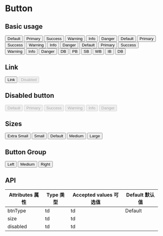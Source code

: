 

<Meta title="Components 基础组件/01 - Button 按钮" component={Button} />

# Button

## Basic usage

<Preview>
  <Button>Default</Button>
  <Button btnType="primary">Primary</Button>
  <Button btnType="success">Success</Button>
  <Button btnType="warning">Warning</Button>
  <Button btnType="info">Info</Button>
  <Button btnType="danger">Danger</Button>
</Preview>

<Preview>
  <Button plain>Default</Button>
  <Button btnType="primary" plain>
    Primary
  </Button>
  <Button btnType="success" plain>
    Success
  </Button>
  <Button btnType="warning" plain>
    Warning
  </Button>
  <Button btnType="info" plain>
    Info
  </Button>
  <Button btnType="danger" plain>
    Danger
  </Button>
</Preview>

<Preview>
  <Button round>Default</Button>
  <Button btnType="primary" round>
    Primary
  </Button>
  <Button btnType="success" round>
    Success
  </Button>
  <Button btnType="warning" round>
    Warning
  </Button>
  <Button btnType="info" round>
    Info
  </Button>
  <Button btnType="danger" round>
    Danger
  </Button>
</Preview>

<Preview>
  <Button circle>DB</Button>
  <Button btnType="primary" circle>
    PB
  </Button>
  <Button btnType="success" circle>
    SB
  </Button>
  <Button btnType="warning" circle>
    WB
  </Button>
  <Button btnType="info" circle>
    IB
  </Button>
  <Button btnType="danger" circle>
    DB
  </Button>
</Preview>

## Link

<Preview>
  <Button btnType="link">Link</Button>
  <Button btnType="link" disabled>
    Disabled
  </Button>
</Preview>

## Disabled button

<Preview>
  <Button disabled>Default</Button>
  <Button btnType="primary" disabled>
    Primary
  </Button>
  <Button btnType="success" disabled>
    Success
  </Button>
  <Button btnType="warning" disabled>
    Warning
  </Button>
  <Button btnType="info" disabled>
    Info
  </Button>
  <Button btnType="danger" disabled>
    Danger
  </Button>
</Preview>

## Sizes

<Preview>
  <Button btnType="primary" size="xs">
    Extra Small
  </Button>
  <Button btnType="primary" size="sm">
    Small
  </Button>
  <Button btnType="primary">Default</Button>
  <Button btnType="primary" size="md">
    Medium
  </Button>
  <Button btnType="primary" size="lg">
    Large
  </Button>
</Preview>

## Button Group

<Preview>
  <ButtonGroup>
    <Button btnType="primary">Left</Button>
    <Button btnType="primary">Medium</Button>
    <Button btnType="primary">Right</Button>
  </ButtonGroup>
</Preview>

## API

<Props />

| Attributes 属性 | Type 类型 | Accepted values 可选值 | Default 默认值 |
| --------------- | --------- | ---------------------- | -------------- |
| btnType         | td        | td                     | Default        |
| size            | td        | td                     |                |
| disabled        | td        | td                     |                |
